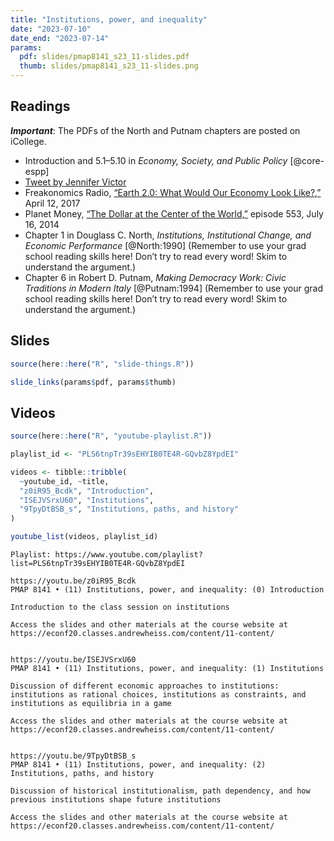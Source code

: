```yaml
---
title: "Institutions, power, and inequality"
date: "2023-07-10"
date_end: "2023-07-14"
params:
  pdf: slides/pmap8141_s23_11-slides.pdf
  thumb: slides/pmap8141_s23_11-slides.png
---
```


## Readings

***Important***: The PDFs of the North and Putnam chapters are posted on iCollege.

- <i class="fas fa-book"></i> Introduction and 5.1–5.10 in *Economy, Society, and Public Policy* [@core-espp]
- <i class="fab fa-twitter-square"></i> [Tweet by Jennifer Victor](https://twitter.com/jennifernvictor/status/1042181507480203264)
- <i class="fas fa-podcast"></i> Freakonomics Radio, ["Earth 2.0: What Would Our Economy Look Like?,"](http://freakonomics.com/podcast/earth-2-0-economics-edition-part-1/) April 12, 2017
- <i class="fas fa-podcast"></i> Planet Money, ["The Dollar at the Center of the World,"](https://www.npr.org/sections/money/2014/07/16/331743569/episode-552-the-dollar-at-the-center-of-the-world) episode 553, July 16, 2014
- <i class="far fa-file-pdf"></i> Chapter 1 in Douglass C. North, *Institutions, Institutional Change, and Economic Performance* [@North:1990] (Remember to use your grad school reading skills here! Don't try to read every word! Skim to understand the argument.)
- <i class="far fa-file-pdf"></i> Chapter 6 in Robert D. Putnam, *Making Democracy Work: Civic Traditions in Modern Italy* [@Putnam:1994] (Remember to use your grad school reading skills here! Don't try to read every word! Skim to understand the argument.)


## Slides

```r
source(here::here("R", "slide-things.R"))

slide_links(params$pdf, params$thumb)
```


## Videos

```r
source(here::here("R", "youtube-playlist.R"))

playlist_id <- "PLS6tnpTr39sEHYIB0TE4R-GQvbZ8YpdEI"

videos <- tibble::tribble(
  ~youtube_id, ~title,
  "z0iR95_Bcdk", "Introduction",
  "ISEJVSrxU60", "Institutions",
  "9TpyDtBSB_s", "Institutions, paths, and history"
)

youtube_list(videos, playlist_id)
```


```cat
Playlist: https://www.youtube.com/playlist?list=PLS6tnpTr39sEHYIB0TE4R-GQvbZ8YpdEI

https://youtu.be/z0iR95_Bcdk
PMAP 8141 • (11) Institutions, power, and inequality: (0) Introduction

Introduction to the class session on institutions

Access the slides and other materials at the course website at https://econf20.classes.andrewheiss.com/content/11-content/


https://youtu.be/ISEJVSrxU60
PMAP 8141 • (11) Institutions, power, and inequality: (1) Institutions

Discussion of different economic approaches to institutions: institutions as rational choices, institutions as constraints, and institutions as equilibria in a game

Access the slides and other materials at the course website at https://econf20.classes.andrewheiss.com/content/11-content/


https://youtu.be/9TpyDtBSB_s
PMAP 8141 • (11) Institutions, power, and inequality: (2) Institutions, paths, and history

Discussion of historical institutionalism, path dependency, and how previous institutions shape future institutions

Access the slides and other materials at the course website at https://econf20.classes.andrewheiss.com/content/11-content/
```

